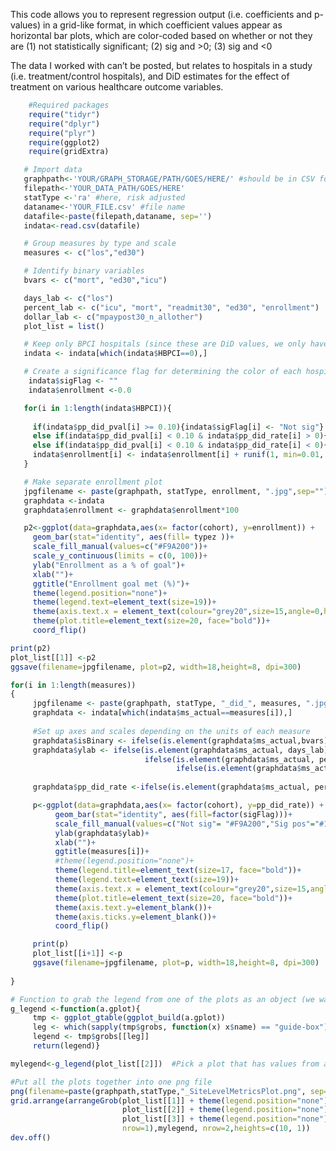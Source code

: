 This code allows you to represent regression output (i.e. coefficients and p-values) in a grid-like format, in which coefficient values appear as horizontal bar plots, which are color-coded based on whether or not they are (1) not statistically significant; (2) sig and >0; (3) sig and <0

The data I worked with can't be posted, but relates to hospitals in a study (i.e. treatment/control hospitals), and DiD estimates for the effect of treatment on various healthcare outcome variables.

```r
    #Required packages
    require("tidyr")
    require("dplyr")
    require("plyr")
    require(ggplot2)
    require(gridExtra)

   # Import data
   graphpath<-'YOUR/GRAPH_STORAGE/PATH/GOES/HERE/' #should be in CSV format
   filepath<-'YOUR_DATA_PATH/GOES/HERE'
   statType <-'ra' #here, risk adjusted
   dataname<-'YOUR_FILE.csv' #file name
   datafile<-paste(filepath,dataname, sep='')
   indata<-read.csv(datafile)

   # Group measures by type and scale
   measures <- c("los","ed30")

   # Identify binary variables
   bvars <- c("mort", "ed30","icu")

   days_lab <- c("los")
   percent_lab <- c("icu", "mort", "readmit30", "ed30", "enrollment")
   dollar_lab <- c("mpaypost30_n_allother")
   plot_list = list()

   # Keep only BPCI hospitals (since these are DiD values, we only have one row per 2 rows of treatment/control; thus, paradoxically     # we keep the 0s)
   indata <- indata[which(indata$HBPCI==0),]

   # Create a significance flag for determining the color of each hospital's bar
    indata$sigFlag <- ""
    indata$enrollment <-0.0

   for(i in 1:length(indata$HBPCI)){
     
     if(indata$pp_did_pval[i] >= 0.10){indata$sigFlag[i] <- "Not sig"} #NOT statistically significant
     else if(indata$pp_did_pval[i] < 0.10 & indata$pp_did_rate[i] > 0){indata$sigFlag[i] <- "Sig pos"} #significant positive result
     else if(indata$pp_did_pval[i] < 0.10 & indata$pp_did_rate[i] < 0){indata$sigFlag[i] <- "Sig neg"}#significant negative result
     indata$enrollment[i] <- indata$enrollment[i] + runif(1, min=0.01, max=1)
   }

   # Make separate enrollment plot
   jpgfilename <- paste(graphpath, statType, enrollment, ".jpg",sep="")
   graphdata <-indata
   graphdata$enrollment <- graphdata$enrollment*100

   p2<-ggplot(data=graphdata,aes(x= factor(cohort), y=enrollment)) +
     geom_bar(stat="identity", aes(fill= typez ))+
     scale_fill_manual(values=c("#F9A200"))+
     scale_y_continuous(limits = c(0, 100))+
     ylab("Enrollment as a % of goal")+
     xlab("")+
     ggtitle("Enrollment goal met (%)")+
     theme(legend.position="none")+
     theme(legend.text=element_text(size=19))+
     theme(axis.text.x = element_text(colour="grey20",size=15,angle=0,hjust=.5,vjust=.5,face="bold"),axis.text.y = element_text(colour="grey20",size=15,angle=0,hjust=1,vjust=0,face="bold"), axis.title.x = element_text(colour="grey20",size=15,angle=0,hjust=.5,vjust=0,face="bold"), axis.title.y = element_text(colour="grey20",size=15,angle=90,hjust=.5,vjust=.5,face="bold"),axis.title  = element_text(size=15, face="bold"))+
     theme(plot.title=element_text(size=20, face="bold"))+
     coord_flip()

print(p2)
plot_list[[1]] <-p2
ggsave(filename=jpgfilename, plot=p2, width=18,height=8, dpi=300)

for(i in 1:length(measures)) 
{
     jpgfilename <- paste(graphpath, statType, "_did_", measures, ".jpg",sep="")
     graphdata <- indata[which(indata$ms_actual==measures[i]),]
     
     #Set up axes and scales depending on the units of each measure 
     graphdata$isBinary <- ifelse(is.element(graphdata$ms_actual,bvars),1,0)
     graphdata$ylab <- ifelse(is.element(graphdata$ms_actual, days_lab),"DiD Estimate (Days)",
                              ifelse(is.element(graphdata$ms_actual, percent_lab),"DiD Estimate (%)",
                                     ifelse(is.element(graphdata$ms_actual, dollar_lab), "DiD Estimate ($)", "NA"))) 
     
     graphdata$pp_did_rate <-ifelse(is.element(graphdata$ms_actual, percent_lab), graphdata$pp_did_rate*100, graphdata$pp_did_rate)

     p<-ggplot(data=graphdata,aes(x= factor(cohort), y=pp_did_rate)) +
          geom_bar(stat="identity", aes(fill=factor(sigFlag)))+
          scale_fill_manual(values=c("Not sig"= "#F9A200","Sig pos"="#1F3BA1","Sig neg"="#E4132B"), name="", guide = guide_legend(direction = "horizontal"))+
          ylab(graphdata$ylab)+
          xlab("")+
          ggtitle(measures[i])+
          #theme(legend.position="none")+
          theme(legend.title=element_text(size=17, face="bold"))+
          theme(legend.text=element_text(size=19))+
          theme(axis.text.x = element_text(colour="grey20",size=15,angle=0,hjust=.5,vjust=.5,face="bold"),axis.title.x = element_text(colour="grey20",size=15,angle=0,hjust=.5,vjust=0,face="bold"), axis.title.y = element_text(colour="grey20",size=15,angle=90,hjust=.5,vjust=.5,face="bold"),axis.title  = element_text(size=15, face="bold"))+
          theme(plot.title=element_text(size=20, face="bold"))+
          theme(axis.text.y=element_blank())+
          theme(axis.ticks.y=element_blank())+
          coord_flip()

     print(p)
     plot_list[[i+1]] <-p
     ggsave(filename=jpgfilename, plot=p, width=18,height=8, dpi=300)
     
}

# Function to grab the legend from one of the plots as an object (we want all the plots to share a common legend)
g_legend <-function(a.gplot){
     tmp <- ggplot_gtable(ggplot_build(a.gplot))
     leg <- which(sapply(tmp$grobs, function(x) x$name) == "guide-box")
     legend <- tmp$grobs[[leg]]
     return(legend)}

mylegend<-g_legend(plot_list[[2]])  #Pick a plot that has values from all 3 categories 

#Put all the plots together into one png file
png(filename=paste(graphpath,statType,"_SiteLevelMetricsPlot.png", sep=''), width=2000, height=1000)
grid.arrange(arrangeGrob(plot_list[[1]] + theme(legend.position="none"),
                         plot_list[[2]] + theme(legend.position="none"),
                         plot_list[[3]] + theme(legend.position="none"),
                         nrow=1),mylegend, nrow=2,heights=c(10, 1))
dev.off()
```
